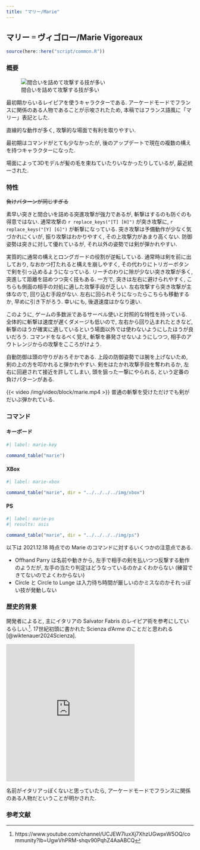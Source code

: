 ```yaml
---
title: "マリー/Marie"
---
```


## マリー゠ヴィゴロー/Marie Vigoreaux{#sec-Marie}

```r
source(here::here("script/common.R"))
```


### 概要 {-}

![間合いを詰めて攻撃する技が多い](/img/marie.jpg)

最初期からいるレイピアを使うキャラクターである. アーケードモードでフランスに関係のある人物であることが示唆されたため, 本稿ではフランス語風に「マリー」表記とした.

直線的な動作が多く, 攻撃的な場面で有利を取りやすい.

最初期はコマンドがとても少なかったが, 後のアップデートで現在の複数の構えを持つキャラクターになった.

場面によって3Dモデルが髪の毛を束ねていたりいなかったりしているが, 最近統一された.


### 特性 {-}

~~負けパターンが同じすぎる~~

素早い突きと間合いを詰める突進攻撃が強力であるが, 斬撃はするのも防ぐのも得意ではない. 通常攻撃の `r replace_keys("[T] [H]")` が突き攻撃に, `r replace_keys("[Y] [G]")` が斬撃になっている. 突き攻撃は予備動作が少なく気づかれにくいが, 振り攻撃はわかりやすく, その上攻撃力があまり高くない. 防御姿勢は突きに対して優れているが, それ以外の姿勢では剣が弾かれやすい.

実質的に通常の構えとロングガードの役割が逆転している. 通常時は剣を前に出しており, なおかつ打たれると構えを崩しやすく, その代わりにトリガーボタンで剣を引っ込めるようになっている. リーチのわりに隙が少ない突き攻撃が多く, 突進して距離を詰めつつ突く技もある. 一方で, 突きは左右に避けられやすく, こちらも側面の相手の対処に適した攻撃手段が乏しい. 左右攻撃すら突き攻撃が主体なので, 回り込む手段がない. 左右に回られそうになったらこちらも移動するか, 早めに引き下がろう. 幸いにも, 後退速度はかなり速い.

このように, ゲームの多数派であるサーベル使いと対照的な特性を持っている. 全体的に斬撃は速度が遅くダメージも低いので, 左右から回り込まれたときなど, 斬撃のほうが確実に適しているという場面以外では使わないようにしたほうが良いだろう. コマンドをなるべく覚え, 斬撃を暴発させないようにしつつ, 相手のアウトレンジからの攻撃をこころがけよう.

自動防御は頭の守りがおろそかである. 上段の防御姿勢では腕を上げないため, 剣の上の方を叩かれると弾かれやすい. 剣をはたかれ攻撃手段を奪われるか, 左右に回避されて接近を許してしまい, 頭を狙った一撃にやられる, という定番の負けパターンがある.

{{< video /img/video/block/marie.mp4 >}}
普通の斬撃を受けただけでも剣がだいぶ弾かれている.


### コマンド {-}

:::{.panel-tabset}

#### キーボード

```r
#| label: marie-key

command_table("marie")
```

#### XBox

```r
#| label: marie-xbox

command_table("marie", dir = "../../../../img/xbox")
```

#### PS

```r
#| label: marie-ps
#| results: asis

command_table("marie", dir = "../../../../img/ps")
```

:::


以下は 2021.12.18 時点での Marie のコマンドに対するいくつかの注意点である.

* Offhand Parry は名前や動きから, 左手で相手の剣を払いつつ反撃する動作のようだが, 左手の当たり判定はどうなっているのかよくわからない (練習できてないのでよくわからない)
* Circle と Circle to Lunge は入力待ち時間が厳しいのかミスなのかそれっぽい技が発動しない


### 歴史的背景 {-}

開発者によると, 主にイタリアの Salvator Fabris のレイピア術を参考にしているらしい.^[https://www.youtube.com/channel/UCJEW7luxXj7XhzUGwpxW5OQ/community?lb=UgwVhPRM-shqv90PqhZ4AaABCQ]. 17世紀初頭に書かれた Scienza d'Arme のことだと思われる[@wiktenauer2024Scienza].

<iframe src="https://assets.pinterest.com/ext/embed.html?id=1144125480308815366" height="368" width="345" frameborder="0" scrolling="no" ></iframe>

名前がイタリアっぽくないと思っていたら, アーケードモードでフランスに関係のある人物だということが明かされた.


### 参考文献

::: {#refs}
:::

